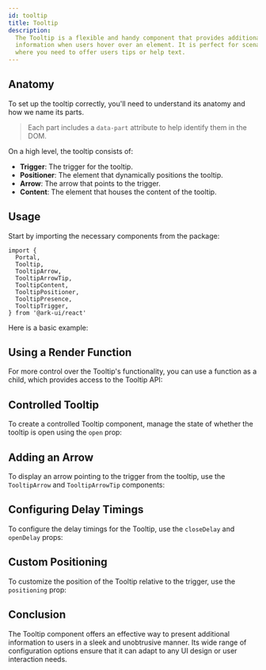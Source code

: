 ```yaml
---
id: tooltip
title: Tooltip
description:
  The Tooltip is a flexible and handy component that provides additional
  information when users hover over an element. It is perfect for scenarios
  where you need to offer users tips or help text.
---
```



## Anatomy

To set up the tooltip correctly, you'll need to understand its anatomy and how
we name its parts.

> Each part includes a `data-part` attribute to help identify them in the DOM.

<Anatomy id="tooltip" />

On a high level, the tooltip consists of:

- **Trigger**: The trigger for the tooltip.
- **Positioner**: The element that dynamically positions the tooltip.
- **Arrow**: The arrow that points to the trigger.
- **Content**: The element that houses the content of the tooltip.

## Usage

Start by importing the necessary components from the package:

```tsx
import {
  Portal,
  Tooltip,
  TooltipArrow,
  TooltipArrowTip,
  TooltipContent,
  TooltipPositioner,
  TooltipPresence,
  TooltipTrigger,
} from '@ark-ui/react'
```

Here is a basic example:

<Story id="Basic" />

## Using a Render Function

For more control over the Tooltip's functionality, you can use a function as a
child, which provides access to the Tooltip API:

<Story id="RenderFn" />

## Controlled Tooltip

To create a controlled Tooltip component, manage the state of whether the
tooltip is open using the `open` prop:

<Story id="Controlled" />

## Adding an Arrow

To display an arrow pointing to the trigger from the tooltip, use the
`TooltipArrow` and `TooltipArrowTip` components:

<Story id="Arrow" />

## Configuring Delay Timings

To configure the delay timings for the Tooltip, use the `closeDelay` and
`openDelay` props:

<Story id="Timings" />

## Custom Positioning

To customize the position of the Tooltip relative to the trigger, use the
`positioning` prop:

<Story id="Positioning" />

## Conclusion

The Tooltip component offers an effective way to present additional information
to users in a sleek and unobtrusive manner. Its wide range of configuration
options ensure that it can adapt to any UI design or user interaction needs.
